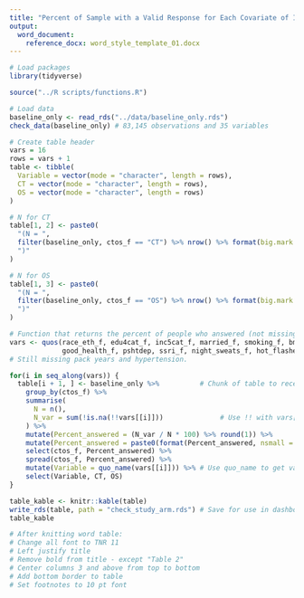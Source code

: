 ```yaml
---
title: "Percent of Sample with a Valid Response for Each Covariate of Interest by Study Arm (N = 83,145)"
output:
  word_document:
    reference_docx: word_style_template_01.docx
---
```


```r
# Load packages
library(tidyverse)

source("../R scripts/functions.R")
```

```r
# Load data
baseline_only <- read_rds("../data/baseline_only.rds")
check_data(baseline_only) # 83,145 observations and 35 variables
```

```r
# Create table header
vars = 16
rows = vars + 1
table <- tibble(
  Variable = vector(mode = "character", length = rows),
  CT = vector(mode = "character", length = rows),
  OS = vector(mode = "character", length = rows)
)

# N for CT
table[1, 2] <- paste0(
  "(N = ",
  filter(baseline_only, ctos_f == "CT") %>% nrow() %>% format(big.mark = ","),
  ")"
)

# N for OS
table[1, 3] <- paste0(
  "(N = ",
  filter(baseline_only, ctos_f == "OS") %>% nrow() %>% format(big.mark = ","),
  ")"
)
```

```r
# Function that returns the percent of people who answered (not missing) question x, by CT/OS
vars <- quos(race_eth_f, edu4cat_f, inc5cat_f, married_f, smoking_f, bmi, hyst_f, incont_f, hypt_f, 
             good_health_f, pshtdep, ssri_f, night_sweats_f, hot_flashes_f, vag_dry_f, hormnw_f)
# Still missing pack years and hypertension.

for(i in seq_along(vars)) {
  table[i + 1, ] <- baseline_only %>%          # Chunk of table to receive loop output
    group_by(ctos_f) %>% 
    summarise(
      N = n(),
      N_var = sum(!is.na(!!vars[[i]]))              # Use !! with vars[[i]]
    ) %>% 
    mutate(Percent_answered = (N_var / N * 100) %>% round(1)) %>% 
    mutate(Percent_answered = paste0(format(Percent_answered, nsmall = 1), "%")) %>% 
    select(ctos_f, Percent_answered) %>% 
    spread(ctos_f, Percent_answered) %>% 
    mutate(Variable = quo_name(vars[[i]])) %>% # Use quo_name to get variable name for first column
    select(Variable, CT, OS)
}
```

```r
table_kable <- knitr::kable(table)
write_rds(table, path = "check_study_arm.rds") # Save for use in dashboard
table_kable
```

```r
# After knitting word table:
# Change all font to TNR 11
# Left justify title
# Remove bold from title - except "Table 2"
# Center columns 3 and above from top to bottom
# Add bottom border to table
# Set footnotes to 10 pt font
```